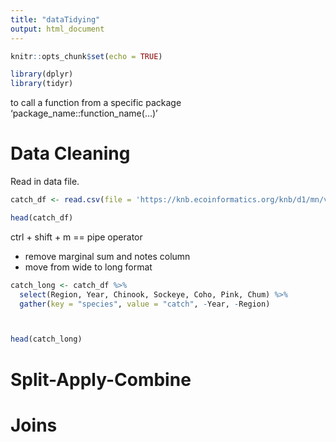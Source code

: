 ```yaml
---
title: "dataTidying"
output: html_document
---
```


```r
knitr::opts_chunk$set(echo = TRUE)
```

```r
library(dplyr)
library(tidyr)
```

to call a function from a specific package 'package_name::function_name(...)'


# Data Cleaning

Read in data file.

```r
catch_df <- read.csv(file = 'https://knb.ecoinformatics.org/knb/d1/mn/v2/object/df35b.302.1',stringsAsFactors = FALSE)

head(catch_df)
```


ctrl + shift + m == pipe operator

* remove marginal sum and notes column
* move from wide to long format

```r
catch_long <- catch_df %>%
  select(Region, Year, Chinook, Sockeye, Coho, Pink, Chum) %>% 
  gather(key = "species", value = "catch", -Year, -Region)



head(catch_long)
```

# Split-Apply-Combine

# Joins


